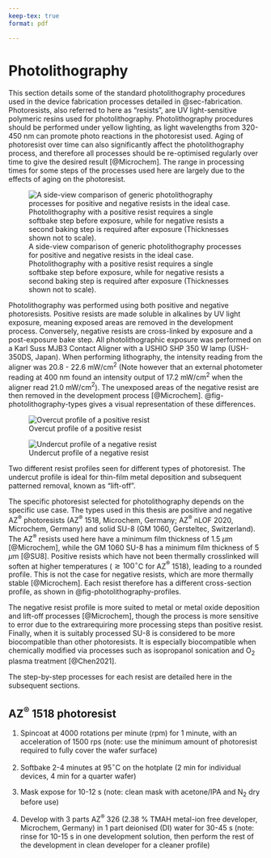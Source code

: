 ```yaml
---
keep-tex: true
format: pdf

---
```


# Photolithography {#sec-photolithography}

This section details some of the standard photolithography procedures used in the device fabrication processes detailed in @sec-fabrication. Photoresists, also referred to here as "resists", are UV light-sensitive polymeric resins used for photolithography. Photolithography procedures should be performed under yellow lighting, as light wavelengths from 320-450 nm can promote photo reactions in the photoresist used. Aging of photoresist over time can also significantly affect the photolithography process, and therefore all processes should be re-optimised regularly over time to give the desired result [@Microchem]. The range in processing times for some steps of the processes used here are largely due to the effects of aging on the photoresist. 

![A side-view comparison of generic photolithography processes for positive and negative resists in the ideal case. Photolithography with a positive resist requires a single softbake step before exposure, while for negative resists a second baking step is required after exposure (Thicknesses shown not to scale).](figures/app1/positive-negative-photolithography.png){#fig-photolithography-types}

Photolithography was performed using both positive and negative photoresists. Positive resists are made soluble in alkalines by UV light exposure, meaning exposed areas are removed in the development process. Conversely, negative resists are cross-linked by exposure and a post-exposure bake step. All photolithographic exposure was performed on a Karl Suss MJB3 Contact Aligner with a USHIO SHP 350 W lamp (USH-350DS, Japan). When performing lithography, the intensity reading from the aligner was 20.8 - 22.6 mW/cm$^2$ (Note however that an external photometer reading at 400 nm found an intensity output of 17.2 mW/cm$^2$ when the aligner read 21.0 mW/cm$^2$). The unexposed areas of the negative resist are then removed in the development process [@Microchem]. @fig-photolithography-types gives a visual representation of these differences. 

::: {#fig-photolithography-profiles layout="[[47.5,-5,47.5]]"}

![Overcut profile of a positive resist](figures/app1/overcut-profile.png){#fig-overcut-profile}

![Undercut profile of a negative resist](figures/app1/undercut-profile.png){#fig-undercut-profile}

Two different resist profiles seen for different types of photoresist. The undercut profile is ideal for thin-film metal deposition and subsequent patterned removal, known as "lift-off". 
:::

The specific photoresist selected for photolithography depends on the specific use case. The types used in this thesis are positive and negative AZ$^\circledR$ photoresists (AZ$^\circledR$ 1518, Microchem, Germany; AZ$^\circledR$ nLOF 2020, Microchem, Germany) and solid SU-8 (GM 1060, Gersteltec, Switzerland). The AZ$^\circledR$ resists used here have a minimum film thickness of $1.5\textrm{ } \mu \textrm{m}$ [@Microchem], while the GM 1060 SU-8 has a minimum film thickness of $5\textrm{ } \mu \textrm{m}$ [@SU8]. Positive resists which have not been thermally crosslinked will soften at higher temperatures ($\gtrsim 100^\circ$C for AZ$^\circledR$ 1518), leading to a rounded profile. This is not the case for negative resists, which are more thermally stable [@Microchem]. Each resist therefore has a different cross-section profile, as shown in @fig-photolithography-profiles. 

The negative resist profile is more suited to metal or metal oxide deposition and lift-off processes [@Microchem], though the process is more sensitive to error due to the extrarequiring more processing steps than positive resist. Finally, when it is suitably processed SU-8 is considered to be more biocompatible than other photoresists. It is especially biocompatible when chemically modified via processes such as isopropanol sonication and O$_2$ plasma treatment [@Chen2021].

 The step-by-step processes for each resist are detailed here in the subsequent sections.

## AZ$^\circledR$ 1518 photoresist

1. Spincoat at 4000 rotations per minute (rpm) for 1 minute, with an acceleration of 1500 rps (note: use the minimum amount of photoresist required to fully cover the wafer surface)

2. Softbake 2-4 minutes at $95^\circ$C on the hotplate (2 min for individual devices, 4 min for a quarter wafer)

3. Mask expose for 10-12 s (note: clean mask with acetone/IPA and N$_2$ dry before use)

4. Develop with 3 parts AZ$^\circledR$ 326 (2.38 % TMAH metal-ion free developer, Microchem, Germany) in 1 part deionised (DI) water for 30-45 s (note: rinse for 10-15 s in one development solution, then perform the rest of the development in clean developer for a cleaner profile)